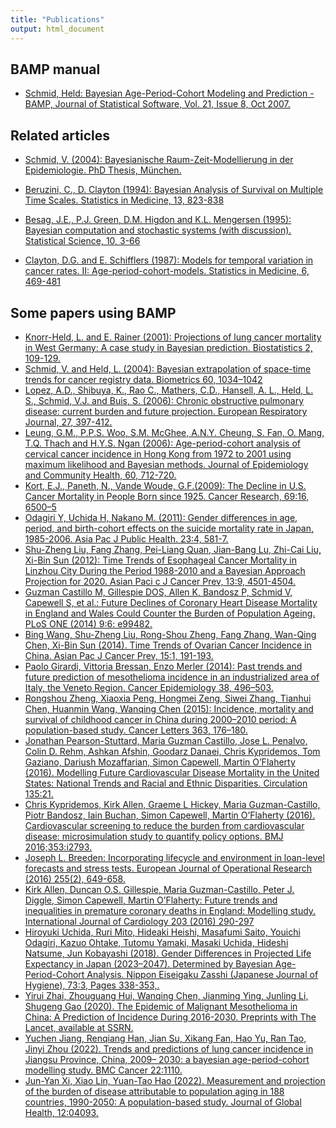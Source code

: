```yaml
---
title: "Publications"
output: html_document
---
```


## BAMP manual

* [Schmid, Held: Bayesian Age-Period-Cohort Modeling and Prediction - BAMP, Journal of Statistical Software, Vol. 21, Issue 8, Oct 2007.](http://dx.doi.org/10.18637/jss.v021.i08) 

## Related articles

* [Schmid, V. (2004): Bayesianische Raum-Zeit-Modellierung in der Epidemiologie. PhD Thesis, München.](https://edoc.ub.uni-muenchen.de/3000/)

* [Beruzini, C., D. Clayton (1994): Bayesian Analysis of Survival on Multiple Time Scales. Statistics in Medicine, 13, 823-838](https://doi.org/10.1002/sim.4780130804)

* [Besag, J.E., P.J. Green, D.M. Higdon and K.L. Mengersen (1995): Bayesian computation and stochastic systems (with discussion). Statistical Science, 10, 3-66](https://www.jstor.org/stable/2246224)

* [Clayton, D.G. and E. Schifflers (1987): Models for temporal variation in cancer rates. II: Age-period-cohort-models. Statistics in Medicine, 6, 469-481](https://doi.org/10.1002/sim.4780060406)

## Some papers using BAMP

* [Knorr-Held, L. and E. Rainer (2001): Projections of lung cancer mortality in West Germany: A case study in Bayesian prediction. Biostatistics 2, 109-129.](https://doi.org/10.1093/biostatistics/2.1.109)
* [Schmid, V. and Held, L. (2004): Bayesian extrapolation of space-time trends for cancer registry data. Biometrics 60, 1034–1042](https://doi.org/10.1111/j.0006-341X.2004.00259.x)
* [Lopez, A.D., Shibuya, K., Rao C., Mathers, C.D., Hansell, A. L., Held, L. S., Schmid, V.J. and Buis, S. (2006): Chronic obstructive pulmonary disease: current burden and future projection. European Respiratory Journal, 27, 397-412.](https://dx.doi.org/10.1183/09031936.06.00025805)
* [Leung, G.M., P.P.S. Woo, S.M. McGhee, A.N.Y. Cheung, S. Fan, O. Mang, T.Q. Thach and H.Y.S. Ngan (2006): Age-period-cohort analysis of cervical cancer incidence in Hong Kong from 1972 to 2001 using maximum likelihood and Bayesian methods. Journal of Epidemiology and Community Health, 60, 712-720.](https://dx.doi.org/10.1136%2Fjech.2005.042275)
* [Kort, E.J., Paneth, N., Vande Woude, G.F.(2009): The Decline in U.S. Cancer Mortality in People Born since 1925. Cancer Research, 69:16, 6500–5](https://doi.org/10.1158/0008-5472.CAN-09-0357)
* [Odagiri Y, Uchida H, Nakano M. (2011): Gender differences in age, period, and birth-cohort effects on the suicide mortality rate in Japan, 1985-2006. Asia Pac J Public Health. 23:4, 581-7.](https://doi.org/10.1177/1010539509348242)
* [Shu-Zheng Liu, Fang Zhang, Pei-Liang Quan, Jian-Bang Lu, Zhi-Cai Liu, Xi-Bin Sun (2012): Time Trends of Esophageal Cancer Mortality in Linzhou City During the Period 1988-2010 and a Bayesian Approach Projection for 2020. Asian Paci c J Cancer Prev, 13:9, 4501-4504.](https://doi.org/10.7314/APJCP.2012.13.9.4501)
* [Guzman Castillo M, Gillespie DOS, Allen K, Bandosz P, Schmid V, Capewell S, et al.: Future Declines of Coronary Heart Disease Mortality in England and Wales Could Counter the Burden of Population Ageing. PLoS ONE (2014) 9:6: e99482.](https://doi.org/10.1371/journal.pone.0099482)
* [Bing Wang, Shu-Zheng Liu, Rong-Shou Zheng, Fang Zhang, Wan-Qing Chen, Xi-Bin Sun (2014). Time Trends of Ovarian Cancer Incidence in China. Asian Pac J Cancer Prev, 15:1, 191-193.](https://doi.org/10.7314/APJCP.2014.15.1.191)
* [Paolo Girardi, Vittoria Bressan, Enzo Merler (2014): Past trends and future prediction of mesothelioma incidence in an industrialized area of Italy, the Veneto Region. Cancer Epidemiology 38, 496–503.](https://doi.org/10.1016/j.canep.2014.08.007)
* [Rongshou Zheng, Xiaoxia Peng, Hongmei Zeng, Siwei Zhang, Tianhui Chen, Huanmin Wang, Wanqing Chen (2015): Incidence, mortality and survival of childhood cancer in China during 2000–2010 period: A population-based study. Cancer Letters 363, 176–180.](https://doi.org/10.1016/j.canlet.2015.04.021)
* [Jonathan Pearson-Stuttard, Maria Guzman Castillo, Jose L. Penalvo, Colin D. Rehm, Ashkan Afshin, Goodarz Danaei, Chris Kypridemos, Tom Gaziano, Dariush Mozaffarian, Simon Capewell, Martin O'Flaherty (2016). Modelling Future Cardiovascular Disease Mortality in the United States: National Trends and Racial and Ethnic Disparities. Circulation 135:21.](https://doi.org/10.1161/CIRCULATIONAHA.115.019904)
* [Chris Kypridemos, Kirk Allen, Graeme L Hickey, Maria Guzman-Castillo, Piotr Bandosz, Iain Buchan, Simon Capewell, Martin O’Flaherty (2016). Cardiovascular screening to reduce the burden from cardiovascular disease: microsimulation study to quantify policy options. BMJ 2016;353:i2793.](https://doi.org/10.1136/bmj.i2793)
* [Joseph L. Breeden: Incorporating lifecycle and environment in loan-level forecasts and stress tests. European Journal of Operational Research (2016) 255(2), 649-658.](https://doi.org/10.1016/j.ejor.2016.06.008)
* [Kirk Allen, Duncan O.S. Gillespie, Maria Guzman-Castillo, Peter J. Diggle, Simon Capewell, Martin O'Flaherty: Future trends and inequalities in premature coronary deaths in England: Modelling study. International Journal of Cardiology 203 (2016) 290-297](http://dx.doi.org/10.1016/j.ijcard.2015.10.077)
* [Hiroyuki Uchida, Ruri Mito, Hideaki Heishi, Masafumi Saito, Youichi Odagiri, Kazuo Ohtake, Tutomu Yamaki, Masaki Uchida, Hideshi Natsume, Jun Kobayashi (2018). Gender Differences in Projected Life Expectancy in Japan (2023–2047). Determined by Bayesian Age-Period-Cohort Analysis. Nippon Eiseigaku Zasshi (Japanese Journal of Hygiene), 73:3, Pages 338-353,.](https://doi.org/10.1265/jjh.73.33)
* [Yirui Zhai, Zhouguang Hui, Wanqing Chen, Jianming Ying, Junling Li, Shugeng Gao (2020). The Epidemic of Malignant Mesothelioma in China: A Prediction of Incidence During 2016-2030. Preprints with The Lancet, available at SSRN.](http://dx.doi.org/10.2139/ssrn.3745214)
* [Yuchen Jiang, Renqiang Han, Jian Su, Xikang Fan, Hao Yu, Ran Tao, Jinyi Zhou (2022). Trends and predictions of lung cancer incidence in Jiangsu Province, China, 2009– 2030: a bayesian age-period-cohort modelling study. BMC Cancer 22:1110.](http://dx.doi.org/10.1186/s12885-022-10187-1)
* [Jun-Yan Xi, Xiao Lin, Yuan-Tao Hao (2022). Measurement and projection of the burden of disease attributable to population aging in 188 countries, 1990-2050: A population-based study. Journal of Global Health, 12:04093.](http://dx.doi.org/10.7189/jogh.12.04093)